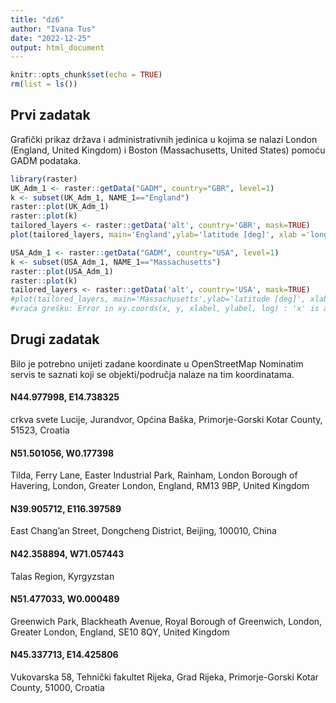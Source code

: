 ```yaml
---
title: "dz6"
author: "Ivana Tus"
date: "2022-12-25"
output: html_document
---
```


```r
knitr::opts_chunk$set(echo = TRUE)
rm(list = ls())
```

## Prvi zadatak

Grafički prikaz država i administrativnih jedinica u kojima se nalazi London (England, United Kingdom) i Boston (Massachusetts, United States) pomoću GADM podataka.
```r
library(raster)
UK_Adm_1 <- raster::getData("GADM", country="GBR", level=1)
k <- subset(UK_Adm_1, NAME_1=="England")
raster::plot(UK_Adm_1)
raster::plot(k)
tailored_layers <- raster::getData('alt', country='GBR', mask=TRUE)
plot(tailored_layers, main='England',ylab='latitude [deg]', xlab ='longitude [deg]')
```


```r
USA_Adm_1 <- raster::getData("GADM", country="USA", level=1)
k <- subset(USA_Adm_1, NAME_1=="Massachusetts")
raster::plot(USA_Adm_1)
raster::plot(k)
tailored_layers <- raster::getData('alt', country='USA', mask=TRUE)
#plot(tailored_layers, main='Massachusetts',ylab='latitude [deg]', xlab ='longitude [deg]')
#vraća grešku: Error in xy.coords(x, y, xlabel, ylabel, log) : 'x' is a list, but does not have components 'x' and 'y'
```
## Drugi zadatak

Bilo je potrebno unijeti zadane koordinate u OpenStreetMap Nominatim servis te saznati koji se objekti/područja nalaze na tim koordinatama.

#### N44.977998, E14.738325
crkva svete Lucije, Jurandvor, Općina Baška, Primorje-Gorski Kotar County, 51523, Croatia

#### N51.501056, W0.177398 
Tilda, Ferry Lane, Easter Industrial Park, Rainham, London Borough of Havering, London, Greater London, England, RM13 9BP, United Kingdom

#### N39.905712, E116.397589
East Chang'an Street, Dongcheng District, Beijing, 100010, China

#### N42.358894, W71.057443
Talas Region, Kyrgyzstan

#### N51.477033, W0.000489
Greenwich Park, Blackheath Avenue, Royal Borough of Greenwich, London, Greater London, England, SE10 8QY, United Kingdom

#### N45.337713, E14.425806
Vukovarska 58, Tehnički fakultet Rijeka, Grad Rijeka, Primorje-Gorski Kotar County, 51000, Croatia 
